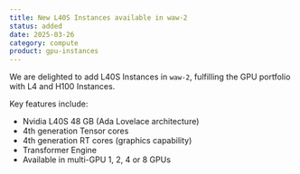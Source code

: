 ```yaml
---
title: New L40S Instances available in waw-2
status: added
date: 2025-03-26
category: compute
product: gpu-instances
---
```


We are delighted to add L40S Instances in `waw-2`, fulfilling the GPU portfolio with L4 and H100 Instances.

Key features include:
- Nvidia L40S 48 GB (Ada Lovelace architecture)
- 4th generation Tensor cores
- 4th generation RT cores (graphics capability)
- Transformer Engine
- Available in multi-GPU 1, 2, 4 or 8 GPUs

